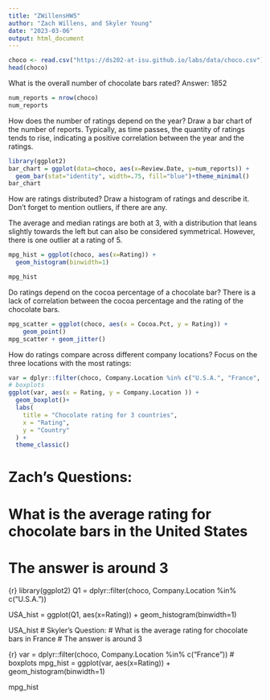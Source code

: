 ```yaml
---
title: "ZWillensHW5"
author: "Zach Willens, and Skyler Young"
date: "2023-03-06"
output: html_document
---
```



```r
choco <- read.csv("https://ds202-at-isu.github.io/labs/data/choco.csv")
head(choco)
```

What is the overall number of chocolate bars rated?
Answer: 1852
```r
num_reports = nrow(choco)
num_reports
```

How does the number of ratings depend on the year? Draw a bar chart of the number of reports.
Typically, as time passes, the quantity of ratings tends to rise, indicating a positive correlation between the year and the ratings.

```r
library(ggplot2)
bar_chart = ggplot(data=choco, aes(x=Review.Date, y=num_reports)) +
  geom_bar(stat="identity", width=.75, fill="blue")+theme_minimal()
bar_chart
```
How are ratings distributed? Draw a histogram of ratings and describe it. Don’t forget to mention outliers, if there are any.

The average and median ratings are both at 3, with a distribution that leans slightly towards the left but can also be considered symmetrical. However, there is one outlier at a rating of 5.
```r
mpg_hist = ggplot(choco, aes(x=Rating)) + 
  geom_histogram(binwidth=1)

mpg_hist
```
Do ratings depend on the cocoa percentage of a chocolate bar?
There is a lack of correlation between the cocoa percentage and the rating of the chocolate bars.

```r
mpg_scatter = ggplot(choco, aes(x = Cocoa.Pct, y = Rating)) +
    geom_point()
mpg_scatter + geom_jitter()
```


How do ratings compare across different company locations? Focus on the three locations with the most ratings:

```r
var = dplyr::filter(choco, Company.Location %in% c("U.S.A.", "France", "Canada"))
# boxplots
ggplot(var, aes(x = Rating, y = Company.Location )) +
  geom_boxplot()+
  labs(
    title = "Chocolate rating for 3 countries",
    x = "Rating",
    y = "Country"
  ) +
  theme_classic()
```


# Zach's Questions:
# What is the average rating for chocolate bars in the United States
# The answer is around 3

{r}
library(ggplot2)
Q1 = dplyr::filter(choco, Company.Location %in% c("U.S.A."))

USA_hist = ggplot(Q1, aes(x=Rating)) + 
  geom_histogram(binwidth=1)

USA_hist
# Skyler's Question:
# What is the average rating for chocolate bars in France
# The answer is around 3

{r}
var = dplyr::filter(choco, Company.Location %in% c("France"))
# boxplots
mpg_hist = ggplot(var, aes(x=Rating)) + 
  geom_histogram(binwidth=1)

mpg_hist

